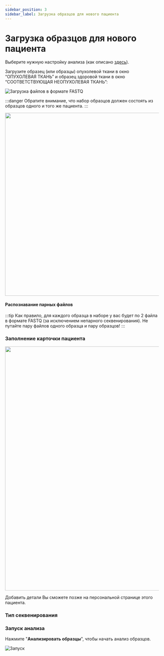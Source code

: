 ```yaml
---
sidebar_position: 3
sidebar_label: Загрузка образцов для нового пациента
---
```


# Загрузка образцов для нового пациента


<StartUpload />

Выберите нужную настройку анализа (как описано [здесь](/uploading-samples/tumor-normal/TN_preset)).

Загрузите образец (или образцы) опухолевой ткани в окно “ОПУХОЛЕВАЯ ТКАНЬ” и образец здоровой ткани в
окно “СООТВЕТСТВУЮЩАЯ НЕОПУХОЛЕВАЯ ТКАНЬ”:

![Загрузка файлов в формате FASTQ](/img/version_1.02/TN_upl.png)

:::danger
Обратите внимание, что набор образцов должен состоять из образцов одного и того же пациента.
:::


<SeveralSamples sample_type="опухолевой ткани" />

<p align="center">
<img src={require('/img/version_1.02/upload_TN.png').default} width="600"/>
</p>


<UploadFiles />

#### Распознавание парных файлов  

:::tip
Как правило, для каждого образца в наборе у вас будет по 2 файла в формате FASTQ (за исключением непарного секвенирования). Не путайте пару файлов одного образца и пару образцов!
:::


<RecognizePair />

### Заполнение карточки пациента


<FillCard />

<p align="center">
<img src={require('/img/rus/7-upload-samples_TN.png').default} width="800"/>
</p>

Добавить детали Вы сможете позже на персональной странице этого пациента.

### Тип секвенирования


<SequencingType set="из набора" />

### Запуск анализа

Нажмите "**Анализировать образцы**", чтобы начать анализ образцов.

![Запуск](/img/version_1.02/TN_start.png)


<DangerUploading />
